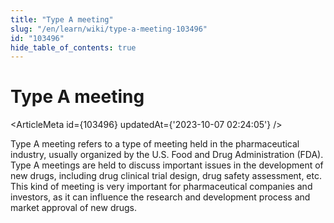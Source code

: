 ```yaml
---
title: "Type A meeting"
slug: "/en/learn/wiki/type-a-meeting-103496"
id: "103496"
hide_table_of_contents: true
---
```



# Type A meeting

<ArticleMeta id={103496} updatedAt={'2023-10-07 02:24:05'} />
<div className='border-solid border-b border-t-0 my-4 border-[var(--ifm-color-gray-300)]' />

Type A meeting refers to a type of meeting held in the pharmaceutical industry, usually organized by the U.S. Food and Drug Administration (FDA). Type A meetings are held to discuss important issues in the development of new drugs, including drug clinical trial design, drug safety assessment, etc. This kind of meeting is very important for pharmaceutical companies and investors, as it can influence the research and development process and market approval of new drugs.

